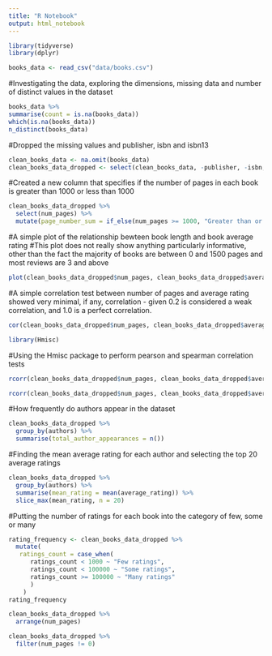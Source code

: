 ```yaml
---
title: "R Notebook"
output: html_notebook
---
```


```r
library(tidyverse)
library(dplyr)
```

```r
books_data <- read_csv("data/books.csv")
```

#Investigating the data, exploring the dimensions, missing data and number of distinct values in the dataset 
```r
books_data %>% 
summarise(count = is.na(books_data)) 
which(is.na(books_data)) 
n_distinct(books_data)
```


#Dropped the missing values and publisher, isbn and isbn13 
```r
clean_books_data <- na.omit(books_data) 
clean_books_data_dropped <- select(clean_books_data, -publisher, -isbn, -isbn13) 

```


#Created a new column that specifies if the number of pages in each book is greater than 1000 or less than 1000 
```r
clean_books_data_dropped %>% 
  select(num_pages) %>% 
  mutate(page_number_sum = if_else(num_pages >= 1000, "Greater than or equal to 1000", "Less than 1000")) 
```

#A simple plot of the relationship bewteen book length and book average rating 
#This plot does not really show anything particularly informative, other than the fact the majority of books are between 0 and 1500 pages and most reviews are 3 and above 
```r
plot(clean_books_data_dropped$num_pages, clean_books_data_dropped$average_rating) 
```

#A simple correlation test between number of pages and average rating showed very minimal, if any, correlation - given 0.2 is considered a weak correlation, and 1.0 is a perfect correlation. 
```r
cor(clean_books_data_dropped$num_pages, clean_books_data_dropped$average_rating)
```


```r
library(Hmisc)
```

#Using the Hmisc package to perform pearson and spearman correlation tests 
```r
rcorr(clean_books_data_dropped$num_pages, clean_books_data_dropped$average_rating, type=c("pearson"))
```

```r
rcorr(clean_books_data_dropped$num_pages, clean_books_data_dropped$average_rating, type=c("spearman"))
```

#How frequently do authors appear in the dataset 
```r
clean_books_data_dropped %>% 
  group_by(authors) %>%
  summarise(total_author_appearances = n()) 
```

#Finding the mean average rating for each author and selecting the top 20 average ratings 
```r
clean_books_data_dropped %>% 
  group_by(authors) %>% 
  summarise(mean_rating = mean(average_rating)) %>% 
  slice_max(mean_rating, n = 20) 
```

#Putting the number of ratings for each book into the category of few, some or many 
```r
rating_frequency <- clean_books_data_dropped %>%
  mutate(
   ratings_count = case_when(
      ratings_count < 1000 ~ "Few ratings",
      ratings_count < 100000 ~ "Some ratings",
      ratings_count >= 100000 ~ "Many ratings"
      )
    )
rating_frequency 
```

```r
clean_books_data_dropped %>% 
  arrange(num_pages) 
```


```r
clean_books_data_dropped %>% 
  filter(num_pages != 0)
```

